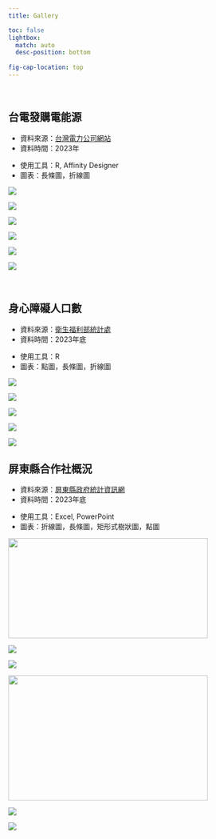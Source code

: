 ```yaml
---
title: Gallery

toc: false
lightbox: 
  match: auto
  desc-position: bottom
  
fig-cap-location: top
---
```


<br>

## 台電發購電能源

::: {layout-ncol="2"}
::: {#first-column}
-   資料來源：[台灣電力公司網站](https://www.taipower.com.tw/2289/2363/2367/2372/10312/normalPost)
-   資料時間：2023年
:::

::: {#second-column}
-   使用工具：R, Affinity Designer
-   圖表：長條圖，折線圖
:::
:::

::: {layout-ncol="3"}
![](DataViz_Gallery/發電能源/發電整合.png){group="台電能源"}

![](DataViz_Gallery/發電能源/TaiwanEnergy.png){group="台電能源"}

![](DataViz_Gallery/發電能源/能源佔比.png){group="台電能源"}

![](DataViz_Gallery/發電能源/主要能源歷年發購電量.png){group="台電能源"}

![](DataViz_Gallery/發電能源/近年主要能源發購電量.png){group="台電能源"}

![](DataViz_Gallery/發電能源/自發電比例.png){group="台電能源"}
:::

<br>

## 身心障礙人口數

::: {layout-ncol="2"}
<div>

-   資料來源：[衛生福利部統計處](https://dep.mohw.gov.tw/DOS/cp-5337-62357-113.html)
-   資料時間：2023年底

</div>

<div>

-   使用工具：R
-   圖表：點圖，長條圖，折線圖

</div>
:::

::: {layout-ncol="3"}
![](DataViz_Gallery/身心障礙者人數/身心障礙者佔總人口數比率.png){group="身心障礙"}

![](DataViz_Gallery/身心障礙者人數/各類別身心障礙者人數_modified.png){group="身心障礙"}

![](DataViz_Gallery/身心障礙者人數/高雄_各類別.png){group="身心障礙"}

![](DataViz_Gallery/身心障礙者人數/近10年全台身心障礙者人數佔總人口比率.png){group="身心障礙"}

![](DataViz_Gallery/身心障礙者人數/各類別性別.png){group="身心障礙"}
:::

## 屏東縣合作社概況

::: {layout-ncol="2"}
<div>

-   資料來源：[屏東縣政府統計資訊網](https://pthg.dgbas.gov.tw/StatWebRWD/Page/Default.aspx)
-   資料時間：2023年底

</div>

<div>

-   使用工具：Excel, PowerPoint
-   圖表：折線圖，長條圖，矩形式樹狀圖，點圖

</div>
:::

::: {layout-ncol="3"}
![](DataViz_Gallery/合作社概況/合作社數量.png){group="合作社" height="200" width="400"}

![](DataViz_Gallery/合作社概況/社廠員數.png){group="合作社"}

![](DataViz_Gallery/合作社概況/專營合作社主要類別組成.png){group="合作社"}

![](DataViz_Gallery/合作社概況/個人社員.png){group="合作社" height="250" width="400"}

![](DataViz_Gallery/合作社概況/個人社員性別比.png){group="合作社"}

![](DataViz_Gallery/合作社概況/股金總額.png){group="合作社"}
:::
